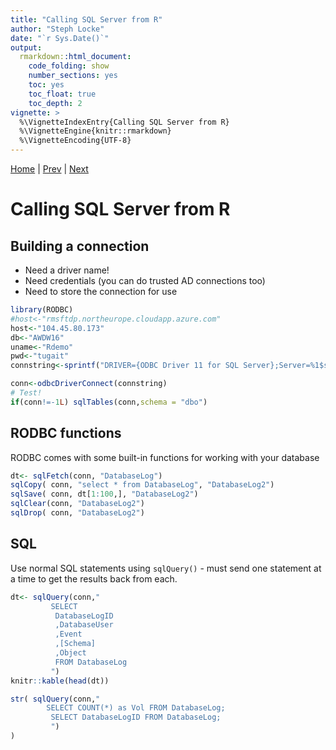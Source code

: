 ```yaml
---
title: "Calling SQL Server from R"
author: "Steph Locke"
date: "`r Sys.Date()`"
output: 
  rmarkdown::html_document: 
    code_folding: show
    number_sections: yes
    toc: yes
    toc_float: true
    toc_depth: 2
vignette: >
  %\VignetteIndexEntry{Calling SQL Server from R}
  %\VignetteEngine{knitr::rmarkdown}
  %\VignetteEncoding{UTF-8}
---
```


[Home](index.html) | [Prev](DataViz.html) | [Next]()

# Calling SQL Server from R {.tabset}

## Building a connection
- Need a driver name!
- Need credentials (you can do trusted AD connections too)
- Need to store the connection for use
```r
library(RODBC)
#host<-"rmsftdp.northeurope.cloudapp.azure.com"
host<-"104.45.80.173"
db<-"AWDW16"
uname<-"Rdemo"
pwd<-"tugait"
connstring<-sprintf("DRIVER={ODBC Driver 11 for SQL Server};Server=%1$s;Database=%2$s;Uid=%3$s;Pwd=%4$s;",host,db,uname,pwd)

conn<-odbcDriverConnect(connstring)
# Test!
if(conn!=-1L) sqlTables(conn,schema = "dbo")
```

## RODBC functions
RODBC comes with some built-in functions for working with your database
```r
dt<- sqlFetch(conn, "DatabaseLog")
sqlCopy( conn, "select * from DatabaseLog", "DatabaseLog2")
sqlSave( conn, dt[1:100,], "DatabaseLog2")
sqlClear(conn, "DatabaseLog2")
sqlDrop( conn, "DatabaseLog2")
```

## SQL
Use normal SQL statements using `sqlQuery()` - must send one statement at a time to get the results back from each.

```r
dt<- sqlQuery(conn,"
         SELECT 
          DatabaseLogID
          ,DatabaseUser
          ,Event
          ,[Schema]
          ,Object
          FROM DatabaseLog
         ")
knitr::kable(head(dt))
```


```r
str( sqlQuery(conn,"
        SELECT COUNT(*) as Vol FROM DatabaseLog;
         SELECT DatabaseLogID FROM DatabaseLog;
         ")
)
```
